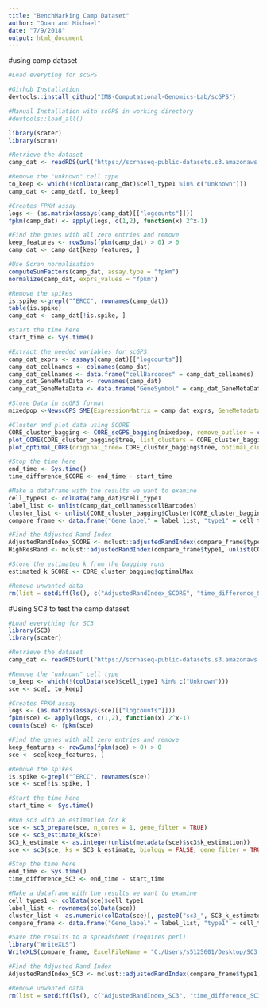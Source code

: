 ```yaml
---
title: "BenchMarking Camp Dataset"
author: "Quan and Michael"
date: "7/9/2018"
output: html_document
---
```



#using camp dataset
```r
#Load everyting for scGPS

#Github Installation
devtools::install_github("IMB-Computational-Genomics-Lab/scGPS")

#Manual Installation with scGPS in working directory
#devtools::load_all()

library(scater)
library(scran)

#Retrieve the dataset
camp_dat <- readRDS(url("https://scrnaseq-public-datasets.s3.amazonaws.com/scater-objects/camp2.rds"))

#Remove the "unknown" cell type
to_keep <- which(!(colData(camp_dat)$cell_type1 %in% c("Unknown")))
camp_dat <- camp_dat[, to_keep]

#Creates FPKM assay
logs <- (as.matrix(assays(camp_dat)[["logcounts"]]))
fpkm(camp_dat) <- apply(logs, c(1,2), function(x) 2^x-1)

#Find the genes with all zero entries and remove
keep_features <- rowSums(fpkm(camp_dat) > 0) > 0
camp_dat <- camp_dat[keep_features, ]

#Use Scran normalisation
computeSumFactors(camp_dat, assay.type = "fpkm")
normalize(camp_dat, exprs_values = "fpkm")

#Remove the spikes
is.spike <-grepl("^ERCC", rownames(camp_dat))
table(is.spike)
camp_dat <- camp_dat[!is.spike, ]

#Start the time here
start_time <- Sys.time()

#Extract the needed variables for scGPS
camp_dat_exprs <- assays(camp_dat)[["logcounts"]]
camp_dat_cellnames <- colnames(camp_dat)
camp_dat_cellnames <- data.frame("cellBarcodes" = camp_dat_cellnames)
camp_dat_GeneMetaData <- rownames(camp_dat)
camp_dat_GeneMetaData <- data.frame("GeneSymbol" = camp_dat_GeneMetaData)

#Store Data in scGPS format
mixedpop <-NewscGPS_SME(ExpressionMatrix = camp_dat_exprs, GeneMetadata = camp_dat_GeneMetaData, CellMetadata = camp_dat_cellnames)

#Cluster and plot data using SCORE
CORE_cluster_bagging <- CORE_scGPS_bagging(mixedpop, remove_outlier = c(0), PCA=FALSE, bagging_run = 20, subsample_proportion = .8)
plot_CORE(CORE_cluster_bagging$tree, list_clusters = CORE_cluster_bagging$Cluster)
plot_optimal_CORE(original_tree= CORE_cluster_bagging$tree, optimal_cluster = unlist(CORE_cluster_bagging$Cluster[CORE_cluster_bagging$optimal_index]), shift = -100)

#Stop the time here
end_time <- Sys.time()
time_difference_SCORE <- end_time - start_time

#Make a dataframe with the results we want to examine
cell_types1 <- colData(camp_dat)$cell_type1
label_list <- unlist(camp_dat_cellnames$cellBarcodes)
cluster_list <- unlist(CORE_cluster_bagging$Cluster[CORE_cluster_bagging$optimal_index])
compare_frame <- data.frame("Gene_label" = label_list, "type1" = cell_types1,"cluster" = cluster_list)

#Find the Adjusted Rand Index
AdjustedRandIndex_SCORE <- mclust::adjustedRandIndex(compare_frame$type1, compare_frame$cluster)
HighResRand <- mclust::adjustedRandIndex(compare_frame$type1, unlist(CORE_cluster_bagging$Cluster[1]))

#Store the estimated k from the bagging runs
estimated_k_SCORE <- CORE_cluster_bagging$optimalMax

#Remove unwanted data
rm(list = setdiff(ls(), c("AdjustedRandIndex_SCORE", "time_difference_SCORE", "estimated_k_SCORE", "HighResRand")))

```



#Using SC3 to test the camp dataset
```r
#Load everything for SC3
library(SC3)
library(scater)

#Retrieve the dataset
camp_dat <- readRDS(url("https://scrnaseq-public-datasets.s3.amazonaws.com/scater-objects/camp2.rds"))

#Remove the "unknown" cell type
to_keep <- which(!(colData(sce)$cell_type1 %in% c("Unknown")))
sce <- sce[, to_keep]

#Creates FPKM assay
logs <- (as.matrix(assays(sce)[["logcounts"]]))
fpkm(sce) <- apply(logs, c(1,2), function(x) 2^x-1)
counts(sce) <- fpkm(sce)

#Find the genes with all zero entries and remove
keep_features <- rowSums(fpkm(sce) > 0) > 0
sce <- sce[keep_features, ]

#Remove the spikes
is.spike <-grepl("^ERCC", rownames(sce))
sce <- sce[!is.spike, ]

#Start the time here
start_time <- Sys.time()

#Run sc3 with an estimation for k
sce <- sc3_prepare(sce, n_cores = 1, gene_filter = TRUE)
sce <- sc3_estimate_k(sce)
SC3_k_estimate <- as.integer(unlist(metadata(sce)$sc3$k_estimation))
sce <- sc3(sce, ks = SC3_k_estimate, biology = FALSE, gene_filter = TRUE, n_cores = 1)

#Stop the time here
end_time <- Sys.time()
time_difference_SC3 <- end_time - start_time

#Make a dataframe with the results we want to examine
cell_types1 <- colData(sce)$cell_type1
label_list <- rownames(colData(sce))
cluster_list <- as.numeric(colData(sce)[, paste0("sc3_", SC3_k_estimate, "_clusters")])
compare_frame <- data.frame("Gene_label" = label_list, "type1" = cell_types1, "cluster" = cluster_list)

#Save the results to a spreadsheet (requires perl)
library("WriteXLS")
WriteXLS(compare_frame, ExcelFileName = "C:/Users/s5125601/Desktop/SC3.xlsx")

#Find the Adjusted Rand Index
AdjustedRandIndex_SC3 <- mclust::adjustedRandIndex(compare_frame$type1, compare_frame$cluster)

#Remove unwanted data
rm(list = setdiff(ls(), c("AdjustedRandIndex_SC3", "time_difference_SC3", "SC3_k_estimate")))

```




